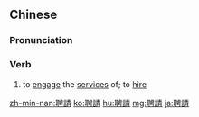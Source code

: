 {{also|聘请}}
==Chinese==
{{zh-forms|s=聘请}}

===Pronunciation===
{{zh-pron
|m=pìnqǐng
|h=pfs=phín-chhiáng
|mn=phèng-chhiáⁿ/qz,xm,zz:phèng-chhéng
|cat=v
}}

===Verb===
{{zh-verb}}

# to [[engage]] the [[service]]s of; to [[hire]]

[[zh-min-nan:聘請]]
[[ko:聘請]]
[[hu:聘請]]
[[mg:聘請]]
[[ja:聘請]]